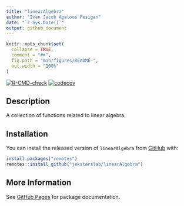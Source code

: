 ```yaml
---
title: "linearAlgebra"
author: "Ivan Jacob Agaloos Pesigan"
date: "`r Sys.Date()`"
output: github_document
---
```


<!-- README.md is generated from README.Rmd. Please edit that file -->

```r
knitr::opts_chunk$set(
  collapse = TRUE,
  comment = "#>",
  fig.path = "man/figures/README-",
  out.width = "100%"
)
```

<!-- badges: start -->
[![R-CMD-check](https://github.com/jeksterslab/linearAlgebra/workflows/R-CMD-check/badge.svg)](https://github.com/jeksterslab/linearAlgebra/actions)
[![codecov](https://codecov.io/gh/jeksterslab/linearAlgebra/branch/main/graph/badge.svg)](https://codecov.io/gh/jeksterslab/linearAlgebra)
<!-- badges: end -->

## Description

A collection of functions related to linear algebra.

## Installation

You can install the released version of
`linearAlgebra`
from
[GitHub](https://github.com/jeksterslab/linearAlgebra) with:

```r
install.packages("remotes")
remotes::install_github("jeksterslab/linearAlgebra")
```

## More Information

See
[GitHub Pages](https://jeksterslab.github.io/linearAlgebra/index.html)
for package documentation.
